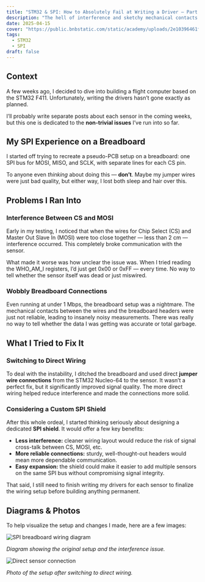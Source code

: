 ```yaml
---
title: "STM32 & SPI: How to Absolutely Fail at Writing a Driver – Part 1"
description: "The hell of interference and sketchy mechanical contacts."
date: 2025-04-15
cover: "https://public.bnbstatic.com/static/academy/uploads/2e10396461f643909d9ad6037e5a7b60.png"
tags:
  - STM32
  - SPI
draft: false
---
```


## Context

A few weeks ago, I decided to dive into building a flight computer based on the STM32 F411. Unfortunately, writing the drivers hasn’t gone exactly as planned.

I’ll probably write separate posts about each sensor in the coming weeks, but this one is dedicated to the **non-trivial issues** I’ve run into so far.

## My SPI Experience on a Breadboard

I started off trying to recreate a pseudo-PCB setup on a breadboard: one SPI bus for MOSI, MISO, and SCLK, with separate lines for each CS pin.

To anyone even *thinking* about doing this — **don’t**. Maybe my jumper wires were just bad quality, but either way, I lost both sleep and hair over this.

## Problems I Ran Into

### Interference Between CS and MOSI

Early in my testing, I noticed that when the wires for Chip Select (CS) and Master Out Slave In (MOSI) were too close together — less than 2 cm — interference occurred. This completely broke communication with the sensor.

What made it worse was how unclear the issue was. When I tried reading the WHO_AM_I registers, I’d just get 0x00 or 0xFF — every time. No way to tell whether the sensor itself was dead or just miswired.

### Wobbly Breadboard Connections

Even running at under 1 Mbps, the breadboard setup was a nightmare. The mechanical contacts between the wires and the breadboard headers were just not reliable, leading to insanely noisy measurements. There was really no way to tell whether the data I was getting was accurate or total garbage.

## What I Tried to Fix It

### Switching to Direct Wiring

To deal with the instability, I ditched the breadboard and used direct **jumper wire connections** from the STM32 Nucleo-64 to the sensor. It wasn’t a perfect fix, but it significantly improved signal quality. The more direct wiring helped reduce interference and made the connections more solid.

### Considering a Custom SPI Shield

After this whole ordeal, I started thinking seriously about designing a dedicated **SPI shield**. It would offer a few key benefits:

- **Less interference:** cleaner wiring layout would reduce the risk of signal cross-talk between CS, MOSI, etc.
- **More reliable connections:** sturdy, well-thought-out headers would mean more dependable communication.
- **Easy expansion:** the shield could make it easier to add multiple sensors on the same SPI bus without compromising signal integrity.

That said, I still need to finish writing my drivers for each sensor to finalize the wiring setup before building anything permanent.

## Diagrams & Photos

To help visualize the setup and changes I made, here are a few images:

![SPI breadboard wiring diagram](../../images/breadboard-sensor.webp)

*Diagram showing the original setup and the interference issue.*

![Direct sensor connection](../../images/direct-connection-sensor.webp)

*Photo of the setup after switching to direct wiring.*
